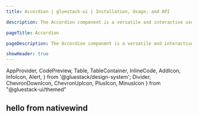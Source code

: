 ```yaml
---
title: Accordion | gluestack-ui | Installation, Usage, and API

description: The Accordion component is a versatile and interactive user interface element, designed to efficiently organize and present content in a compact space.

pageTitle: Accordion

pageDescription: The Accordion component is a versatile and interactive user interface element, designed to efficiently organize and present content in a compact space.

showHeader: true
---
```


  AppProvider,
  CodePreview,
  Table,
  TableContainer,
  InlineCode,
  AddIcon,
  InfoIcon,
  Alert,
} from '@gluestack/design-system';
  Divider,
  ChevronDownIcon,
  ChevronUpIcon,
  PlusIcon,
  MinusIcon
} from "@gluestack-ui/themed"

<Meta title="ui/nativewind/components/Accordion" />

## hello from nativewind